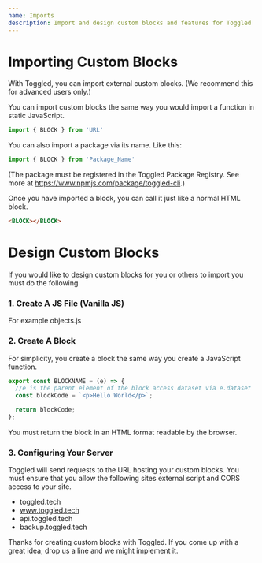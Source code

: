 ```yaml
---
name: Imports
description: Import and design custom blocks and features for Toggled
---
```


# Importing Custom Blocks

With Toggled, you can import external custom blocks. (We recommend this for advanced users only.)

You can import custom blocks the same way you would import a function in static JavaScript.

```js
import { BLOCK } from 'URL'
```

You can also import a package via its name. Like this:

```js
import { BLOCK } from 'Package_Name'
```

(The package must be registered in the Toggled Package Registry. See more at https://www.npmjs.com/package/toggled-cli.) 

Once you have imported a block, you can call it just like a normal HTML block.

```html
<BLOCK></BLOCK>
```

# Design Custom Blocks

If you would like to design custom blocks for you or others to import you must do the following

### 1. Create A JS File (Vanilla JS)

For example objects.js

### 2. Create A Block

For simplicity, you create a block the same way you create a JavaScript function.

```js
export const BLOCKNAME = (e) => {
  //e is the parent element of the block access dataset via e.dataset
  const blockCode = `<p>Hello World</p>`;

  return blockCode;
};
```

You must return the block in an HTML format readable by the browser.

### 3. Configuring Your Server

Toggled will send requests to the URL hosting your custom blocks. You must ensure that you allow the following sites external script and CORS access to your site.

- toggled.tech
- www.toggled.tech
- api.toggled.tech
- backup.toggled.tech

Thanks for creating custom blocks with Toggled. If you come up with a great idea, drop us a line and we might implement it.

